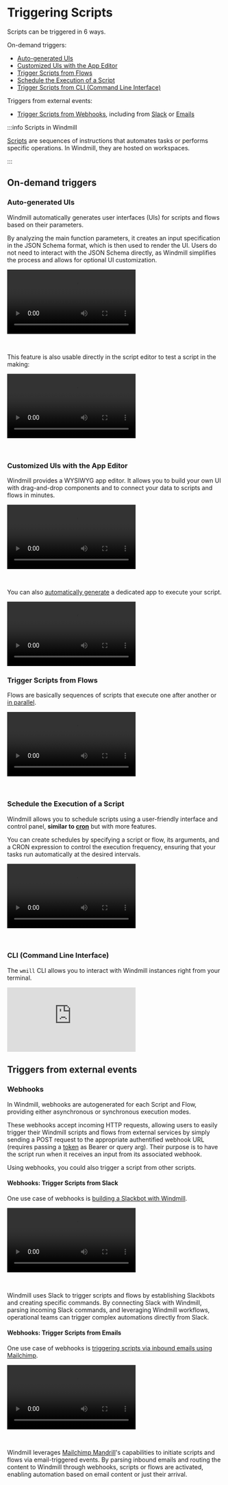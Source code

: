 
# Triggering Scripts

Scripts can be triggered in 6 ways.

On-demand triggers:

- [Auto-generated UIs](/docs/getting_started/trigger_scripts#auto-generated-uis)
- [Customized UIs with the App Editor](#customized-uis-with-the-app-editor)
- [Trigger Scripts from Flows](#trigger-scripts-from-flows)
- [Schedule the Execution of a Script](#schedule-the-execution-of-a-script)
- [Trigger Scripts from CLI (Command Line Interface)](#cli-command-line-interface)

Triggers from external events:

- [Trigger Scripts from Webhooks](#trigger-scripts-from-webhooks), including from [Slack](#webhooks-trigger-scripts-from-slack) or [Emails](#webhooks-trigger-scripts-from-emails)

:::info Scripts in Windmill

[Scripts](../0_scripts_quickstart/1_typescript_quickstart/index.mdx) are sequences of instructions that automates tasks or performs specific operations. In Windmill, they are hosted on workspaces.

:::

## On-demand triggers

### Auto-generated UIs

Windmill automatically generates user interfaces (UIs) for scripts and flows based on their parameters.

By analyzing the main function parameters, it creates an input specification in the JSON Schema format, which is then used to render the UI. Users do not need to interact with the JSON Schema directly, as Windmill simplifies the process and allows for optional UI customization.

<video
    className="border-2 rounded-xl object-cover w-full h-full dark:border-gray-800"
    controls
    src="/videos/auto_generated_uis.mp4"
/>

<br/>

This feature is also usable directly in the script editor to test a script in the making:

<video
    className="border-2 rounded-xl object-cover w-full h-full dark:border-gray-800"
    controls
    src="/videos/ui_from_script_editor.mp4"
/>

<br/>

<div class="grid grid-cols-2 gap-6 mb-4">
	<DocCard
		title="Auto-generated UIs"
		description="Windmill creates auto-generated user interfaces for scripts and flows based on their parameters."
		href="/docs/core_concepts/auto_generated_uis"
	/>
</div>

### Customized UIs with the App Editor

Windmill provides a WYSIWYG app editor. It allows you to build your own UI with drag-and-drop components and to connect your data to scripts and flows in minutes.

<video
    className="border-2 rounded-xl object-cover w-full h-full dark:border-gray-800"
    controls
    src="/videos/app_editor_fast.mp4"
/>

<br/>

<div class="grid grid-cols-2 gap-6 mb-4">
	<DocCard
		title="App Editor"
        color="orange"
		description="Detailed section on Windmill's App Editor."
		href="/docs/apps/app_editor"
	/>
</div>

You can also [automatically generate](../../core_concepts/6_auto_generated_uis/index.mdx#automatically-generated-apps) a dedicated app to execute your script.

<video
    className="border-2 rounded-xl object-cover w-full h-full dark:border-gray-800"
    controls
    src="/videos/cowsay_app.mp4"
/>

### Trigger Scripts from Flows

Flows are basically sequences of scripts that execute one after another or [in parallel](../../flows/13_flow_branches.md#branch-all).

<video
    className="border-2 rounded-xl object-cover w-full h-full dark:border-gray-800"
    controls
    src="/videos/crm-automation-execution.mp4"
/>

<br/>

<div class="grid grid-cols-2 gap-6 mb-4">
	<DocCard
		title="Flow Editor"
        color="teal"
		description="Detailed section on Windmill's Flow Editor."
		href="/docs/flows/flow_editor"
	/>
</div>

### Schedule the Execution of a Script

Windmill allows you to schedule scripts using a user-friendly interface and control panel, **similar to [cron](https://crontab.guru/)** but with more features.

You can create schedules by specifying a script or flow, its arguments, and a CRON expression to control the execution frequency, ensuring that your tasks run automatically at the desired intervals.

<video
    className="border-2 rounded-xl object-cover w-full h-full dark:border-gray-800"
    controls
    src="/videos/schedule-cron-menu.mp4"
/>

<br/>

<div class="grid grid-cols-2 gap-6 mb-4">
	<DocCard
    	title="Schedules"
    	description="Scheduling allows you to define schedules for Scripts and Flows, automatically running them at set frequencies."
    	href="/docs/core_concepts/scheduling"
    />
</div>

### CLI (Command Line Interface)

The `wmill` CLI allows you to interact with Windmill instances right from your terminal.

<iframe
    style={{ aspectRatio: '16/9' }}
    src="https://www.youtube.com/embed/w2HVTlR2QDI?vq=hd1080"
    title="YouTube video player"
    frameBorder="0"
    allow="accelerometer; autoplay; clipboard-write; encrypted-media; gyroscope; picture-in-picture; web-share"
    allowFullScreen
    className="border-2 rounded-xl object-cover w-full dark:border-gray-800"
></iframe>

<br/>

<div class="grid grid-cols-2 gap-6 mb-4">
	<DocCard
		title="Command-Line Interface"
		description="Interact with Windmill instances right from your terminal."
		href="/docs/advanced/cli"
	/>
</div>

## Triggers from external events

### Webhooks

In Windmill, webhooks are autogenerated for each Script and Flow, providing either asynchronous or synchronous execution modes.

These webhooks accept incoming HTTP requests, allowing users to easily trigger their Windmill scripts and flows from external services by simply sending a POST request to the appropriate authentified webhook URL (requires passing a [token](../../core_concepts/4_webhooks/index.mdx#api-token) as Bearer or query arg). Their purpose is to have the script run when it receives an input from its associated webhook.

Using webhooks, you could also trigger a script from other scripts.

<div class="grid grid-cols-2 gap-6 mb-4">
	<DocCard
    	title="Webhooks"
    	description="Trigger scripts and flows from webhooks."
    	href="/docs/core_concepts/webhooks"
    />
</div>

#### Webhooks: Trigger Scripts from Slack

One use case of webhooks is [building a Slackbot with Windmill](/blog/handler-slack-commands).

<video
    className="border-2 rounded-xl object-cover w-full h-full dark:border-gray-800"
    controls
    src="/videos/generated_email.mp4"
/>

<br/>

Windmill uses Slack to trigger scripts and flows by establishing Slackbots and creating specific commands. By connecting Slack with Windmill, parsing incoming Slack commands, and leveraging Windmill workflows, operational teams can trigger complex automations directly from Slack.

<div class="grid grid-cols-2 gap-6 mb-4">
	<DocCard
    	title="Slack Integration"
    	description="Learn how to integrate Slack with Windmill."
    	href="/docs/integrations/slack"
    />
</div>

#### Webhooks: Trigger Scripts from Emails

One use case of webhooks is [triggering scripts via inbound emails using Mailchimp](../../integrations/mailchimp_mandrill.md).

<video
    className="border-2 rounded-xl object-cover w-full h-full dark:border-gray-800"
    controls
    src="/videos/trigger_mandrill.mp4"
/>

<br/>

Windmill leverages [Mailchimp Mandrill](https://mailchimp.com/en/features/transactional-email/)'s capabilities to initiate scripts and flows via email-triggered events. By parsing inbound emails and routing the content to Windmill through webhooks, scripts or flows are activated, enabling automation based on email content or just their arrival.

<div class="grid grid-cols-2 gap-6 mb-4">
	<DocCard
    	title="Mailchimp Mandrill Integration"
    	description="Learn how to integrate Mailchimp Mandrill with Windmill."
    	href="/docs/integrations/mailchimp_mandrill"
    />
</div>
